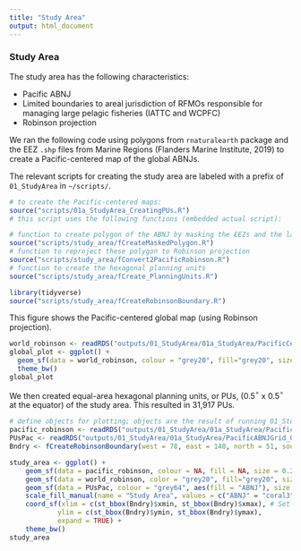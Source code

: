 ```yaml
---
title: "Study Area"
output: html_document
---
```


### Study Area

The study area has the following characteristics:

* Pacific ABNJ
* Limited boundaries to areal jurisdiction of RFMOs responsible for managing large pelagic fisheries (IATTC and WCPFC)
* Robinson projection

We ran the following code using polygons from `rnaturalearth` package and the EEZ `.shp` files from Marine Regions (Flanders Marine Institute, 2019) to create a Pacific-centered map of the global ABNJs.

The relevant scripts for creating the study area are labeled with a prefix of `01_StudyArea` in `~/scripts/`.
```r
# to create the Pacific-centered maps:
source("scripts/01a_StudyArea_CreatingPUs.R")
# this script uses the following functions (embedded actual script):

# function to create polygon of the ABNJ by masking the EEZs and the landmasses
source("scripts/study_area/fCreateMaskedPolygon.R") 
# function to reproject these polygon to Robinson projection
source("scripts/study_area/fConvert2PacificRobinson.R") 
# function to create the hexagonal planning units
source("scripts/study_area/fCreate_PlanningUnits.R") 
```
``` r
library(tidyverse)
source("scripts/study_area/fCreateRobinsonBoundary.R")
```
This figure shows the Pacific-centered global map (using Robinson projection).
```r
world_robinson <- readRDS("outputs/01_StudyArea/01a_StudyArea/PacificCenterLand.rds")
global_plot <- ggplot() +
  geom_sf(data = world_robinson, colour = "grey20", fill="grey20", size = 0.1, show.legend = "line") +
  theme_bw()
global_plot
```

We then created equal-area hexagonal planning units, or PUs, (0.5$^\circ$ x 0.5$^\circ$ at the equator) of the study area. This resulted in 31,917 PUs.
```r
# define objects for plotting; objects are the result of running 01_StudyArea
pacific_robinson <- readRDS("outputs/01_StudyArea/01a_StudyArea/PacificCenterABNJ.rds")
PUsPac <- readRDS("outputs/01_StudyArea/01a_StudyArea/PacificABNJGrid_05deg.rds")
Bndry <- fCreateRobinsonBoundary(west = 78, east = 140, north = 51, south = 60) # coordinates in degrees

study_area <- ggplot() +
    geom_sf(data = pacific_robinson, colour = NA, fill = NA, size = 0.2, show.legend = "line") +
    geom_sf(data = world_robinson, color = "grey20", fill="grey20", size = 0.1, show.legend = "line") +
    geom_sf(data = PUsPac, colour = "grey64", aes(fill = "ABNJ"), size = 0.1, show.legend = TRUE) + 
    scale_fill_manual(name = "Study Area", values = c("ABNJ" = "coral3")) +
    coord_sf(xlim = c(st_bbox(Bndry)$xmin, st_bbox(Bndry)$xmax), # Set limits based on Bndry bbox
            ylim = c(st_bbox(Bndry)$ymin, st_bbox(Bndry)$ymax),
            expand = TRUE) +
    theme_bw()
study_area
```